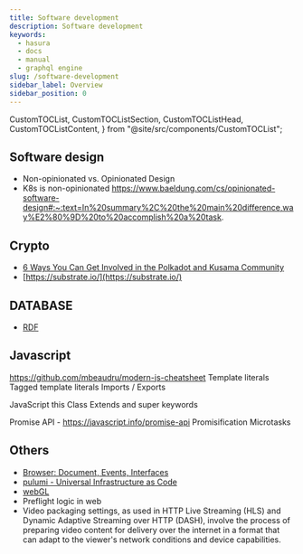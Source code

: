 ```yaml
---
title: Software development
description: Software development
keywords:
  - hasura
  - docs
  - manual
  - graphql engine
slug: /software-development
sidebar_label: Overview
sidebar_position: 0
---
```



  CustomTOCList,
  CustomTOCListSection,
  CustomTOCListHead,
  CustomTOCListContent,
} from "@site/src/components/CustomTOCList";


## Software design
- Non-opinionated vs. Opinionated Design
- K8s is non-opinionated https://www.baeldung.com/cs/opinionated-software-design#:~:text=In%20summary%2C%20the%20main%20difference,way%E2%80%9D%20to%20accomplish%20a%20task.

## Crypto

- [6 Ways You Can Get Involved in the Polkadot and Kusama Community](https://polkadot.network/blog/6-ways-you-can-get-involved-in-the-polkadot-community/)
- [https://substrate.io/](https://substrate.io/)


## DATABASE
- [RDF](https://www.ontotext.com/knowledgehub/fundamentals/what-is-rdf/)

## Javascript 
https://github.com/mbeaudru/modern-js-cheatsheet
Template literals
Tagged template literals
Imports / Exports

JavaScript this
Class
Extends and super keywords


Promise API - https://javascript.info/promise-api
Promisification
Microtasks


## Others

- [Browser: Document, Events, Interfaces](https://javascript.info/ui)
- [pulumi - Universal Infrastructure as Code](https://www.pulumi.com/)
- [webGL](https://developer.mozilla.org/en-US/docs/Web/API/WebGL_API/Tutorial/Getting_started_with_WebGL)
- Preflight logic in web
- Video packaging settings, as used in HTTP Live Streaming (HLS) and Dynamic Adaptive Streaming over HTTP (DASH), involve the process of preparing video content for delivery over the internet in a format that can adapt to the viewer's network conditions and device capabilities. 




